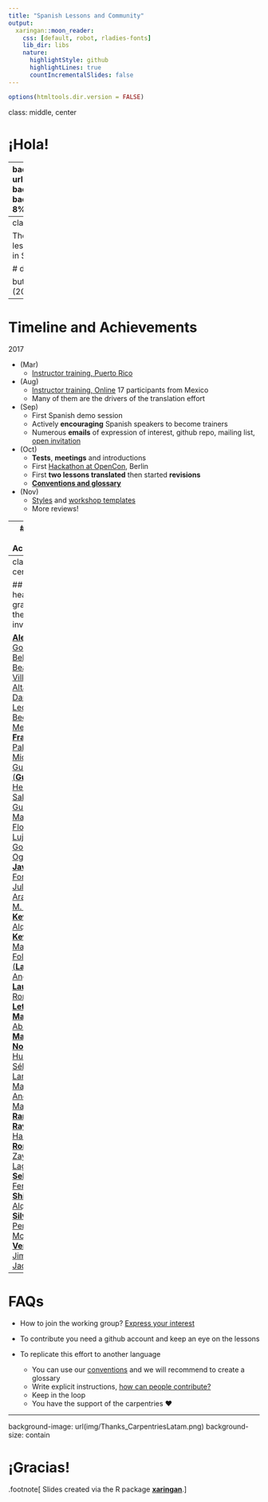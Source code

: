 ```yaml
---
title: "Spanish Lessons and Community"
output:
  xaringan::moon_reader:
    css: [default, robot, rladies-fonts]
    lib_dir: libs
    nature:
      highlightStyle: github
      highlightLines: true
      countIncrementalSlides: false
---
```


```r
options(htmltools.dir.version = FALSE)
```
class: middle, center

# ¡Hola!

---
background-image: url(img/languaguesworld.png)
background-size: 900px
background-position: 40% 8%

.footnote[
Image credit: [@aLucasLopez](https://twitter.com/aLucasLopez) Alberto Lucas López, 2015 at South China Morning Post (SCMP) [Original image](https://cdn3.i-scmp.com/sites/default/files/styles/980w/public/2015/11/25/languageshqscmp.png)
]
---
class: middle, center

The project of translating the lessons and giving workshops in Spanish was a

# dream

but became a reality last year (2017)

---

# Timeline and Achievements

2017

- (Mar)
    - [Instructor training, Puerto Rico](http://www.datacarpentry.org/blog/UPRtraining/)
- (Aug) 
    - [Instructor training, Online](https://smcclatchy.github.io/2017-08-07-jackson-ttt/) 17 participants from Mexico
    - Many of them are the drivers of the translation effort
- (Sep) 
    - First Spanish demo session
    - Actively **encouraging** Spanish speakers to become trainers
    - Numerous **emails** of expression of interest, github repo, mailing list,
    [open invitation](https://software-carpentry.org/blog/2017/09/latin-am-lessons.html)
- (Oct) 
    - **Tests**, **meetings** and introductions
    - First [Hackathon at OpenCon](https://github.com/sparcopen/doathon/issues/14), Berlin
    - First **two lessons translated** then started **revisions**
    - **[Conventions and glossary](https://github.com/Carpentries-ES/board/blob/master/Convenciones_Traduccion.md)**
- (Nov) 
    - [Styles](https://github.com/swcarpentry/styles-es) and [workshop templates](https://github.com/Carpentries-ES/workshop-template-es)
    - More reviews!

---
# Timeline and Achievements

2018

- (Feb) 
    - Getting ready for the official release
    - Second [Hackathon in Buenos Aires](https://github.com/Carpentries-ES/R-hackaton-es)
- (Mar) 
    - New maintainers for the Spanish lessons
    - [official lesson release](https://software-carpentry.org/lessons/) and the [post in Spanish](https://software-carpentry.org/blog/2018/03/paralatinoamerica.html) and [post in English](https://software-carpentry.org/blog/2018/03/forlatinamerica.html)
- (May) 
    - Community gathering CarpentryCon [Abstract](https://github.com/carpentries/carpentrycon/blob/master/Sessions/2018-05-30/07-Lightning-Talks-Session-1/3-abstract-paula-andrea-martinez.md)
    
Our lessons to date:

- [La terminal de Unix](https://github.com/swcarpentry/shell-novice-es)
- [Control de versiones con Git](https://github.com/swcarpentry/git-novice-es)
- [R para Análisis Científicos Reproducibles](https://github.com/swcarpentry/r-novice-gapminder-es)

---
class: middle, center

## Our heartfelt gratitude for the time invested!

[**Alejandra** González-Beltrán](https://github.com/agbeltran)
[**Ana** Beatriz Villaseñor Altamirano](https://github.com/AnaBVA)
[Daniela (**Dani**) Ledezma](https://github.com/dledezma)
[**Erin** Becker](https://github.com/erinBecker)
[**Eunice** Mercado](https://github.com/saynomoregrl)
[**Francisco** Palm](https://github.com/map0logo)
[**François** Michonneau](https://github.com/fmichonneau)
[Guillermina (**Guille**) Actis](https://github.com/guichactis)
[Heladia (**Hely**) Salgado](https://github.com/Helysalgado)
[**Hugo** Guillén](https://github.com/HugoGuillen)
[**Irma** Martinez-Flores](https://github.com/imartflo)
[**Ivonne** Lujano](https://github.com/ivonnnelujano)
[**Ivan** Gonzalez](https://github.com/iglpdc)
[**Ivan** Ogasawara](https://github.com/xmnlab)
[**Javier** Forment](https://github.com/javijevi)
[Julieta (**Juli**) Arancio](https://github.com/thessaly)
[**Juan** M. Barrios](https://github.com/jmbarrios)
[**Kevin** Alquicira](https://github.com/kevinalquicira)
[**Kevin** Martínez-Folgar](https://github.com/ThinkOnData)
[Laura (**Lau**) Angelone](https://github.com/LauCIFASIS)
[**Laura** Gomez Romero](https://github.com/Laura-Gomez)
[**Leticia** Vega](https://github.com/leticiaVega)
[**Marceline** Abadeer](https://github.com/antigithubcrap)
[**Matías** Andina](https://github.com/matiasandina)
[**Nohemi** Huanca](https://github.com/nohemihuanca)
[**Nelly** Sélem](https://github.com/nselem)
[**Olemis** Lang](https://github.com/olemis)
[**Otoniel** Maya](https://github.com/zorbax)
[**Paula** Andrea Martinez](https://github.com/orchid00)
[**Raniere** Silva](https://github.com/rgaiacs) 
[**Rayna** M. Harris](https://github.com/raynamharris)
[**Romualdo** Zayas-Lagunas](https://github.com/rzayas)
[**Selene** Fernández](https://github.com/liz-fernandez)
[**Shirley** Alquicira](https://github.com/shirleyah)
[**Silvana** Pereyra](https://github.com/spereyra)
[**Sue** McClatchy](https://github.com/smcclatchy)
[**Veronica** Jimenez Jacinto](https://github.com/vjimenez9)


---
# FAQs

- How to join the working group? [Express your interest](https://github.com/Carpentries-ES/board)
- To contribute you need a github account and keep an eye on the lessons

- To replicate this effort to another language
    - You can use our [conventions](https://github.com/Carpentries-ES/board/blob/master/Convenciones_Traduccion.md)
     and we will recommend to create a glossary
    - Write explicit instructions, [how can people contribute?](https://github.com/Carpentries-ES/board)
    - Keep in the loop
    - You have the support of the carpentries ❤️

---
background-image: url(img/Thanks_CarpentriesLatam.png)
background-size: contain

# ¡Gracias!

.footnote[
Slides created via the R package [**xaringan**](https://github.com/yihui/xaringan).
]